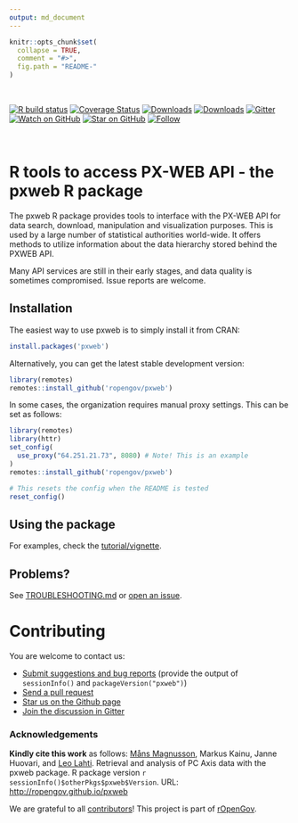 ```yaml
---
output: md_document
---
```



```r
knitr::opts_chunk$set(
  collapse = TRUE,
  comment = "#>",
  fig.path = "README-"
)
```

<br>

<!-- badges: start -->
  [![R build status](https://github.com/rOpenGov/pxweb/workflows/R-CMD-check/badge.svg)](https://github.com/rOpenGov/pxweb/actions)
[![Coverage Status](https://coveralls.io/repos/github/rOpenGov/pxweb/badge.svg?branch=master)](https://coveralls.io/github/rOpenGov/pxweb?branch=master)
[![Downloads](http://cranlogs.r-pkg.org/badges/grand-total/pxweb)](https://cran.r-project.org/package=pxweb)
[![Downloads](http://cranlogs.r-pkg.org/badges/pxweb)](https://cran.r-project.org/package=pxweb)
[![Gitter](https://badges.gitter.im/rOpenGov/pxweb.svg)](https://gitter.im/rOpenGov/pxweb?utm_source=badge&utm_medium=badge&utm_campaign=pr-badge)
[![Watch on GitHub][github-watch-badge]][github-watch]
[![Star on GitHub][github-star-badge]][github-star]
[![Follow](https://img.shields.io/twitter/follow/ropengov.svg?style=social)](https://twitter.com/intent/follow?screen_name=ropengov)
<!-- badges: end -->

<br>

# R tools to access PX-WEB API - the pxweb R package

<!-- README.md is generated from README.Rmd. Please edit that file -->


The pxweb R package provides tools to interface with the PX-WEB API
for data search, download, manipulation and visualization
purposes. This is used by a large number of statistical authorities
world-wide.  It offers methods to utilize information about the data
hierarchy stored behind the PXWEB API.

Many API services are still in their early stages, and data quality is
sometimes compromised. Issue reports are welcome.

## Installation 

The easiest way to use pxweb is to simply install it from CRAN:

```r
install.packages('pxweb')
```


Alternatively, you can get the latest stable development version:

```r
library(remotes)
remotes::install_github('ropengov/pxweb')
```

In some cases, the organization requires manual proxy settings. This can be set as follows:

```r
library(remotes)
library(httr)
set_config(
  use_proxy("64.251.21.73", 8080) # Note! This is an example
)
remotes::install_github('ropengov/pxweb')
```

```r
# This resets the config when the README is tested
reset_config()
```

## Using the package

For examples, check the [tutorial/vignette](https://htmlpreview.github.io/?https://github.com/rOpenGov/pxweb/blob/master/vignettes/pxweb.html).  

## Problems?

See [TROUBLESHOOTING.md](https://github.com/rOpenGov/pxweb/blob/master/TROUBLESHOOTING.md) or [open an issue](https://github.com/ropengov/pxweb/issues).

# Contributing

You are welcome to contact us:

  * [Submit suggestions and bug reports](https://github.com/ropengov/pxweb/issues) (provide the output of `sessionInfo()` and `packageVersion("pxweb")`)
  * [Send a pull request](https://github.com/ropengov/pxweb/)
  * [Star us on the Github page](https://github.com/ropengov/pxweb)
  * [Join the discussion in Gitter](https://gitter.im/rOpenGov/pxweb)  


### Acknowledgements

**Kindly cite this work** as follows: [Måns Magnusson](https://github.com/mansmeg), Markus Kainu, Janne Huovari, and [Leo Lahti](https://github.com/antagomir). Retrieval and analysis of PC Axis data with the pxweb package. R package version `r sessionInfo()$otherPkgs$pxweb$Version`. URL: [http://ropengov.github.io/pxweb](http://ropengov.github.io/pxweb)

We are grateful to all [contributors](https://github.com/rOpenGov/pxweb/graphs/contributors)! This project is part of [rOpenGov](http://ropengov.github.io).




[github-watch-badge]: https://img.shields.io/github/watchers/ropengov/pxweb.svg?style=social
[github-watch]: https://github.com/ropengov/pxweb/watchers
[github-star-badge]: https://img.shields.io/github/stars/ropengov/pxweb.svg?style=social
[github-star]: https://github.com/ropengov/pxweb/stargazers


